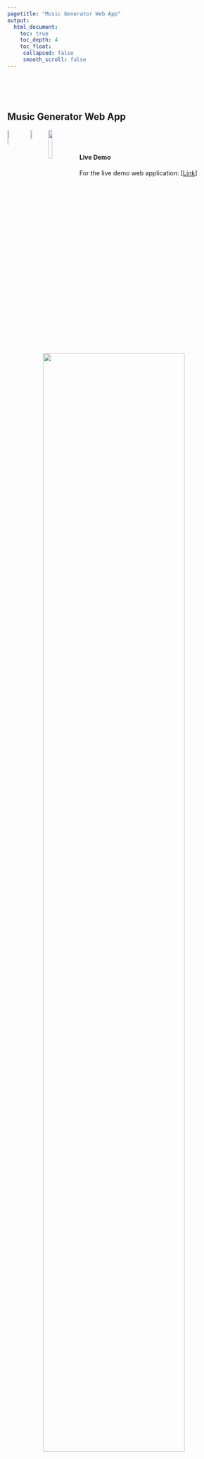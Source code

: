 ```yaml
---
pagetitle: "Music Generator Web App"
output:
  html_document:
    toc: true
    toc_depth: 4
    toc_float:
     collapsed: false
     smooth_scroll: false
---
```


<link rel="stylesheet" href="styles.css" type="text/css">

<br><br><br>

## **Music Generator Web App**

<img src="badges/badge_sql.svg" style="width:9.3%; border:0px solid; margin-right: 5px" align="left">
<img src="badges/badge_r.svg" style="width:7.25%; border:0px solid; margin-right: 5px" align="left">
<img src="badges/badge_shiny.svg" style="width:13%; border:0px solid; margin-right: 5px" align="left">

<br><br>

#### Live Demo

For the live demo web application: [[Link](https://jisubaek.shinyapps.io/APAN5310_HW9_jb4563/)]

<br>

<p align="center">
<img src="photo/music_generator.png" style="width:80%; border:0px solid; margin-right: 20px" align="center">
</p>
<br>


#### Project Summary:

+ This application is a simple youtube playlist generator that shows lists of random songs

+ Using SQL, the application executes exactly 10 songs that were added up from each of the four genres that are selected by users.

+ The application shows list of songs in most youtube views order. 

+ Using Shiny app in R, the results of SQL queries are displayed in an interactively intuitive manner.

